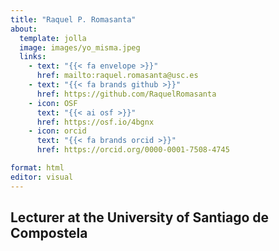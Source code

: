 ```yaml
---
title: "Raquel P. Romasanta"
about:
  template: jolla
  image: images/yo_misma.jpeg
  links: 
    - text: "{{< fa envelope >}}" 
      href: mailto:raquel.romasanta@usc.es
    - text: "{{< fa brands github >}}" 
      href: https://github.com/RaquelRomasanta
    - icon: OSF
      text: "{{< ai osf >}}"
      href: https://osf.io/4bgnx
    - icon: orcid
      text: "{{< fa brands orcid >}}" 
      href: https://orcid.org/0000-0001-7508-4745

format: html
editor: visual
---
```


## Lecturer at the University of Santiago de Compostela

